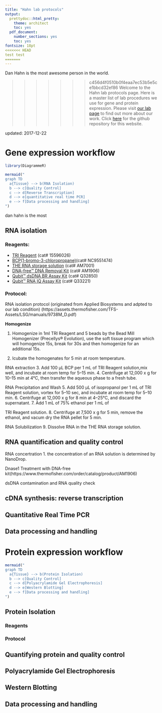 ```yaml
---
title: "Hahn lab protocols"
output:
  prettydoc::html_pretty:
    theme: architect
    toc: yes
  pdf_document:
    number_sections: yes
    toc: yes
fontsize: 18pt
<<<<<<< HEAD
test test
=======
---
```


Dan Hahn is the most awesome person in the world. 


>>>>>>> c456d4f0510b0f4eaa7ec53b5e5ce1bbcd32ef86
Welcome to the Hahn lab protocols page. Here is a master list of lab procedures we use for gene and protein expression. Please visit [our lab page](http://entomology.ifas.ufl.edu/hahn/lab/) to find out more about our work. Click [here](https://github.com/adnguyen/Hahn_lab_protocols) for the github repository for this website.  

updated: 2017-12-22  

# Gene expression workflow   

```r
library(DiagrammeR)

mermaid("
graph TD
  a{Tissue} --> b(RNA Isolation) 
  b --> c[Quality Control] 
  c --> d[Reverse Transcription] 
  d --> e[quantitative real time PCR]
  e --> f[Data processing and handling]
")
```





dan hahn is the most







## RNA isolation  

### Reagents:  

* [TRI Reagent](https://www.thermofisher.com/order/catalog/product/15596026) (cat# 15596026)
* [BCP(1-bromo-3-chloropropane)](https://www.fishersci.com/shop/products/bcp-47/nc9551474#?keyword=BCP)(cat# NC9551474)
* [THE RNA storage solution](https://www.thermofisher.com/order/catalog/product/AM7001) (cat# AM7001)
* [DNA-free™ DNA Removal Kit](https://www.thermofisher.com/order/catalog/product/AM1906) (cat# AM1906)
* [Qubit™ dsDNA BR Assay Kit](https://www.thermofisher.com/order/catalog/product/Q32850) (cat# Q32850)
* [Qubit™ RNA IQ Assay Kit](https://www.thermofisher.com/order/catalog/product/Q33221?SID=srch-srp-Q33221) (cat# Q33221)

### Protocol: 

RNA isolation protocol (originated from Applied Biosystems and adpted to our lab condition) (https://assets.thermofisher.com/TFS-Assets/LSG/manuals/9738M_D.pdf)

**Homogenize**   

1. Homogenize in 1ml TRI Reagent and 5 beads by the Bead Mill Homogenizer (Precellys® Evolution), use the soft tissue program which will homogenize 15s, break for 30s and then homogenize for an additional 15s.   

2. Icubate the homogenates for 5 min at room temperature.   

RNA extraction
3. Add 100 μL BCP per 1 mL of TRI Reagent solution,mix well, and incubate at room temp for 5–15 min.
4. Centrifuge at 12,000 x g for 10–15 min at 4°C, then transfer the aqueous phase to a fresh tube.

RNA Precipitation and Wash 
5. Add 500 μL of isopropanol per 1 mL of
TRI Reagent solution, vortex for 5–10 sec, and
incubate at room temp for 5–10 min.
6. Centrifuge at 12,000 x g for 8 min at 4–25°C, and
discard the supernatant.
7. Add 1 mL of 75% ethanol per 1 mL of

TRI Reagent solution.
8. Centrifuge at 7,500 x g for 5 min, remove the ethanol,
and vacum dry the RNA pellet for 5 min.

RNA Solubilization 
9. Dissolve RNA in the THE RNA storage solution.

## RNA quantification and quality control  
RNA concertration
1. the concentration of an RNA solution is determined by NanoDrop.

Dnase1 Treatment with DNA-free kit(https://www.thermofisher.com/order/catalog/product/AM1906) 


dsDNA contamination and RNA quality check


## cDNA synthesis: reverse transcription    





## Quantitative Real Time PCR    

## Data processing and handling  

# Protein expression workflow   

```r
mermaid("
graph TD
  a{Tissue} --> b(Protein Isolation) 
  b --> c[Quality Control] 
  c --> d[Polyacrylamide Gel Electrophoresis] 
  d --> e[Western Blotting]
  e --> f[Data processing and handling]
")
```


## Protein Isolation   

### Reagents   

### Protocol 

## Quantifying protein and quality control   

## Polyacrylamide Gel Electrophoresis   

## Western Blotting  

## Data processing and handling 

